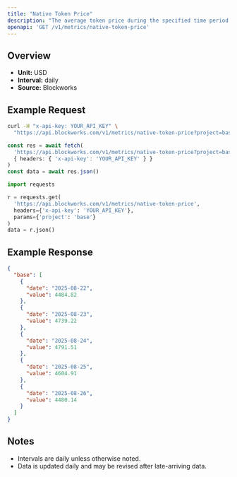 ```yaml
---
title: "Native Token Price"
description: "The average token price during the specified time period for the native asset of that chain."
openapi: 'GET /v1/metrics/native-token-price'
---
```


## Overview

- **Unit:** USD
- **Interval:** daily
- **Source:** Blockworks

## Example Request

<CodeGroup>

```bash cURL
curl -H "x-api-key: YOUR_API_KEY" \
  "https://api.blockworks.com/v1/metrics/native-token-price?project=base"
```

```typescript TypeScript
const res = await fetch(
  'https://api.blockworks.com/v1/metrics/native-token-price?project=base',
  { headers: { 'x-api-key': 'YOUR_API_KEY' } }
)
const data = await res.json()
```

```python Python
import requests

r = requests.get(
  'https://api.blockworks.com/v1/metrics/native-token-price',
  headers={'x-api-key': 'YOUR_API_KEY'},
  params={'project': 'base'}
)
data = r.json()
```

</CodeGroup>

## Example Response

```json
{
  "base": [
    {
      "date": "2025-08-22",
      "value": 4484.82
    },
    {
      "date": "2025-08-23",
      "value": 4739.22
    },
    {
      "date": "2025-08-24",
      "value": 4791.51
    },
    {
      "date": "2025-08-25",
      "value": 4604.91
    },
    {
      "date": "2025-08-26",
      "value": 4480.14
    }
  ]
}
```

## Notes
- Intervals are daily unless otherwise noted.
- Data is updated daily and may be revised after late-arriving data.
